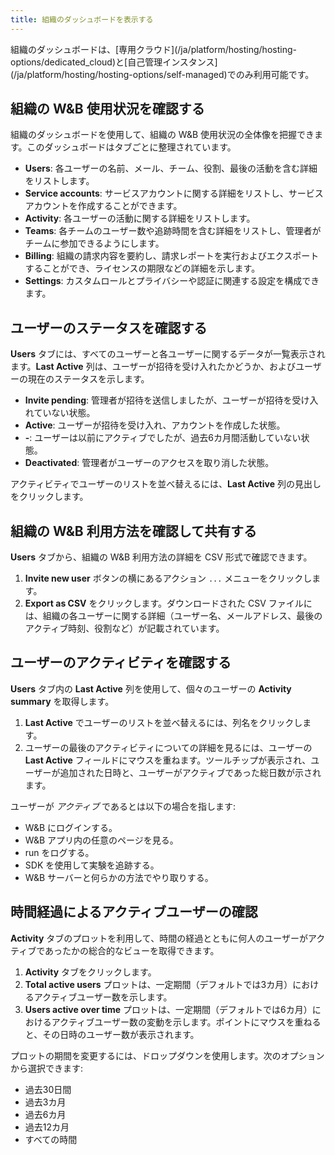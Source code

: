 ```yaml
---
title: 組織のダッシュボードを表示する
---
```


<Warning>
組織のダッシュボードは、[専用クラウド](/ja/platform/hosting/hosting-options/dedicated_cloud)と[自己管理インスタンス](/ja/platform/hosting/hosting-options/self-managed)でのみ利用可能です。
</Warning>

## 組織の W&B 使用状況を確認する
組織のダッシュボードを使用して、組織の W&B 使用状況の全体像を把握できます。このダッシュボードはタブごとに整理されています。

- **Users**: 各ユーザーの名前、メール、チーム、役割、最後の活動を含む詳細をリストします。
- **Service accounts**: サービスアカウントに関する詳細をリストし、サービスアカウントを作成することができます。
- **Activity**: 各ユーザーの活動に関する詳細をリストします。
- **Teams**: 各チームのユーザー数や追跡時間を含む詳細をリストし、管理者がチームに参加できるようにします。
- **Billing**: 組織の請求内容を要約し、請求レポートを実行およびエクスポートすることができ、ライセンスの期限などの詳細を示します。
- **Settings**: カスタムロールとプライバシーや認証に関連する設定を構成できます。

## ユーザーのステータスを確認する
**Users** タブには、すべてのユーザーと各ユーザーに関するデータが一覧表示されます。**Last Active** 列は、ユーザーが招待を受け入れたかどうか、およびユーザーの現在のステータスを示します。

* **Invite pending**: 管理者が招待を送信しましたが、ユーザーが招待を受け入れていない状態。
* **Active**: ユーザーが招待を受け入れ、アカウントを作成した状態。
* **-**: ユーザーは以前にアクティブでしたが、過去6カ月間活動していない状態。
* **Deactivated**: 管理者がユーザーのアクセスを取り消した状態。

アクティビティでユーザーのリストを並べ替えるには、**Last Active** 列の見出しをクリックします。

## 組織の W&B 利用方法を確認して共有する
**Users** タブから、組織の W&B 利用方法の詳細を CSV 形式で確認できます。

1. **Invite new user** ボタンの横にあるアクション `...` メニューをクリックします。
2. **Export as CSV** をクリックします。ダウンロードされた CSV ファイルには、組織の各ユーザーに関する詳細（ユーザー名、メールアドレス、最後のアクティブ時刻、役割など）が記載されています。

## ユーザーのアクティビティを確認する
**Users** タブ内の **Last Active** 列を使用して、個々のユーザーの **Activity summary** を取得します。

1. **Last Active** でユーザーのリストを並べ替えるには、列名をクリックします。
2. ユーザーの最後のアクティビティについての詳細を見るには、ユーザーの **Last Active** フィールドにマウスを重ねます。ツールチップが表示され、ユーザーが追加された日時と、ユーザーがアクティブであった総日数が示されます。

ユーザーが _アクティブ_ であるとは以下の場合を指します:
- W&B にログインする。
- W&B アプリ内の任意のページを見る。
- run をログする。
- SDK を使用して実験を追跡する。
- W&B サーバーと何らかの方法でやり取りする。

## 時間経過によるアクティブユーザーの確認
**Activity** タブのプロットを利用して、時間の経過とともに何人のユーザーがアクティブであったかの総合的なビューを取得できます。

1. **Activity** タブをクリックします。
2. **Total active users** プロットは、一定期間（デフォルトでは3カ月）におけるアクティブユーザー数を示します。
3. **Users active over time** プロットは、一定期間（デフォルトでは6カ月）におけるアクティブユーザー数の変動を示します。ポイントにマウスを重ねると、その日時のユーザー数が表示されます。

プロットの期間を変更するには、ドロップダウンを使用します。次のオプションから選択できます:
- 過去30日間
- 過去3カ月
- 過去6カ月
- 過去12カ月
- すべての時間